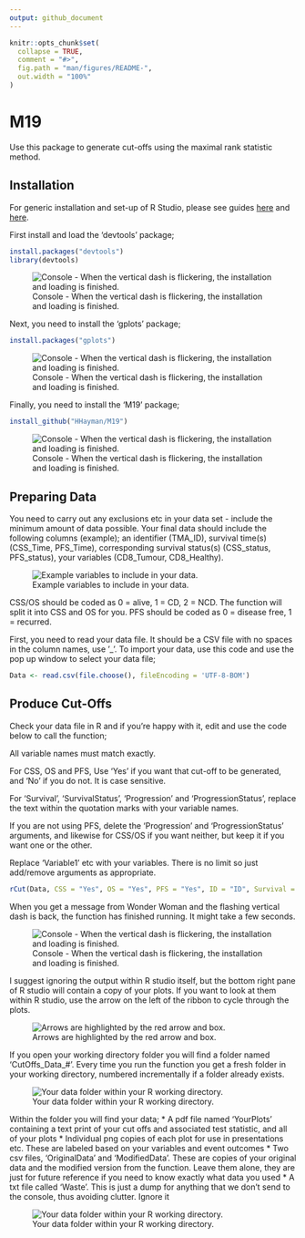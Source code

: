 ```yaml
---
output: github_document
---
```


<!-- README.md is generated from README.Rmd. Please edit that file -->

```r
knitr::opts_chunk$set(
  collapse = TRUE,
  comment = "#>",
  fig.path = "man/figures/README-",
  out.width = "100%"
)
```

# M19

<!-- badges: start -->
<!-- badges: end -->

Use this package to generate cut-offs using the maximal rank statistic method.

## Installation

For generic installation and set-up of R Studio, please see guides [here](https://rstudio-education.github.io/hopr/starting.html) and [here](http://www.sthda.com/english/wiki/running-rstudio-and-setting-up-your-working-directory-easy-r-programming).

First install and load the 'devtools' package;

``` r
install.packages("devtools")
library(devtools)
```

![Console - When the vertical dash is flickering, the installation and loading is finished.](images/Devtools_Install.png)

Next, you need to install the 'gplots' package;

``` r
install.packages("gplots")
```

![Console - When the vertical dash is flickering, the installation and loading is finished.](images/gplots_install.png)



Finally, you need to install the 'M19' package;

``` r
install_github("HHayman/M19")
```
![Console - When the vertical dash is flickering, the installation and loading is finished.](images/M19_Install.png)

## Preparing Data

You need to carry out any exclusions etc in your data set - include the minimum amount of data possible. Your final data should include the following columns (example); an identifier (TMA_ID), survival time(s) (CSS_Time, PFS_Time), corresponding survival status(s) (CSS_status, PFS_status), your variables (CD8_Tumour, CD8_Healthy). 

![Example variables to include in your data.](images/Data_Example.png)

CSS/OS should be coded as 0 = alive, 1 = CD, 2 = NCD. The function will split it into CSS and OS for you.
PFS should be coded as 0 = disease free, 1 = recurred. 


First, you need to read your data file. It should be a CSV file with no spaces in the column names, use '_'. To import your data, use this code and use the pop up window to select your data file;

``` r
Data <- read.csv(file.choose(), fileEncoding = 'UTF-8-BOM')
```


## Produce Cut-Offs

Check your data file in R and if you're happy with it, edit and use the code below to call the function;

All variable names must match exactly.

For CSS, OS and PFS, Use 'Yes' if you want that cut-off to be generated, and 'No' if you do not. It is case sensitive.

For 'Survival', 'SurvivalStatus', 'Progression' and 'ProgressionStatus', replace the text within the quotation marks with your variable names. 

If you are not using PFS, delete the 'Progression' and 'ProgressionStatus' arguments, and likewise for CSS/OS if you want neither, but keep it if you want one or the other.

Replace 'Variable1' etc with your variables. There is no limit so just add/remove arguments as appropriate.

``` r 
rCut(Data, CSS = "Yes", OS = "Yes", PFS = "Yes", ID = "ID", Survival = "Survival", SurvivalStatus = "Survival_Status", Progression = "Progression", ProgressionStatus = "ProgressionStatus", Variables = c("Variable1", "Variable2", "Variable3", "Variable4"))
```

When you get a message from Wonder Woman and the flashing vertical dash is back, the function has finished running. It might take a few seconds.

![Console - When the vertical dash is flickering, the installation and loading is finished.](images/Function_Finished.png)

I suggest ignoring the output within R studio itself, but the bottom right pane of R studio will contain a copy of your plots. If you want to look at them within R studio, use the arrow on the left of the ribbon to cycle through the plots.

![Arrows are highlighted by the red arrow and box.](images/Plot_Cycle.png)


If you open your working directory folder you will find a folder named 'CutOffs_Data_#'. Every time you run the function you get a fresh folder in your working directory, numbered incrementally if a folder already exists.

![Your data folder within your R working directory.](images/Data_Folder.png)


Within the folder you will find your data;
* A pdf file named 'YourPlots' containing a text print of your cut offs and associated test statistic, and all of your plots
* Individual png copies of each plot for use in presentations etc. These are labeled based on your variables and event outcomes
* Two csv files, 'OriginalData' and 'ModifiedData'. These are copies of your original data and the modified version from the function. Leave them alone, they are just for future reference if you need to know exactly what data you used
* A txt file called 'Waste'. This is just a dump for anything that we don't send to the console, thus avoiding clutter. Ignore it



![Your data folder within your R working directory.](images/Data_Folder_Contents.png)



